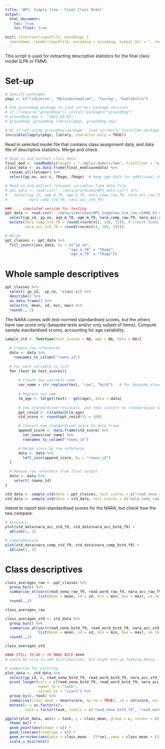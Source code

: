 ```yaml
---
title: 'WP1: Simple View - Final Class Model'
output: 
  html_document:
    toc: true
    toc_float: true
    
knit: (function(inputFile, encoding) {
  rmarkdown::render(inputFile, encoding = encoding, output_dir = "../output/analysis/") })
---
```


This script is used for extracting descriptive statistics for the final class model (LPA or FMM).

# Set-up

```r
# Specify packages
pkgs <- c("tidyverse", "MplusAutomation", "texreg", "kableExtra")

# Use groundhog package to load correct package versions
# if (!require("groundhog")) install.packages("groundhog")
# groundhog.day <- "2021-03-01"
# groundhog::groundhog.library(pkgs, groundhog.day)

# Or if not using groundhog package - load currently installed package versions separately (reproducibility not guaranteed)
invisible(lapply(pkgs, library, character.only = TRUE))
```

Read in selected model file that contains class assignment data, and data file of descriptive statistics. Merge and check. 

```r
# Read in and extract class data
final_mod <- readModels(target = "./mplus_models/fmm", filefilter = "a_rerun_3class")  # final model file
class_data <- as.data.frame(final_mod$savedata) %>% 
  rename_all(tolower) %>% 
  select(yp_no, acc:c, f8age, f9age)  # keep age data for additional checking during merge

# Read in and extract relevant variables from data file
# ppt_data <- read.csv("../data/processed/WP1_data.csv") %>% 
#   select(yp_id, age_m_f8, age_m_f9, nara_comp_raw_f9, nara_acc_raw_f9, read_word_raw_f9, read_nonw_raw_f9, wold_comp_raw_f8,
#          nara_comp_std_f9, nara_acc_std_f9)

### ... simulated version for testing
ppt_data <- read.csv("../data/simulated/WP1_SimpView_sim_raw_n1000_k3.csv") %>%
  select(yp_id, yp_no, age_m_f8, age_m_f9, nara_comp_raw_f9, nara_acc_raw_f9, read_word_raw_f9, read_nonw_raw_f9, wold_comp_raw_f8) %>% 
  mutate(nara_comp_std_f9 = round(rnorm(n(), 100, 15)), # Create dummy variables for now
         nara_acc_std_f9 = round(rnorm(n(), 100, 15)))  

# Merge
ppt_classes <- ppt_data %>% 
  full_join(class_data, by = c("yp_no",
                             "age_m_f8" = "f8age",
                             "age_m_f9" = "f9age"))
```


# Whole sample descriptives

```r
ppt_classes %>% 
  select(-yp_id, -yp_no, -c(acc:c)) %>% 
  describe() %>% 
  as.data.frame() %>% 
  select(n, mean, sd, min, max) %>% 
  round(., 2)
```

The NARA comes with test-normed standardised scores, but the others have raw score only (bespoke tests and/or only subset of items). Compute sample standardised scores, accounting for age variability.

```r
sample_std <- function(test_scores = NA, age = NA, data = NA){
  
  # Create row references
  data <- data %>% 
    rownames_to_column("rowno_id")
  
  # For each variable in list
  for (test in test_scores){
    
      # Create new variable name
      var_name = str_replace(test, "raw", "bstd")   # for bespoke standard
    
      # Regress out age
      lm_age <- lm(get(test) ~ get(age), data = data)
      
      # Use standardised residuals, and then convert to standardised score (M = 100, SD = 15)
      ppt_resid <- rstandard(lm_age)
      std_score <- round(ppt_resid*15 + 100)

      # Convert new standardised score to data frame
      append_score <- data.frame(std_score) %>%
        set_names(var_name) %>%
        rownames_to_column("rowno_id")

      # Merge score by row reference
      data <- data %>%
        left_join(append_score, by = "rowno_id") 
  }
  
  # Remove row reference from final output
  data <- data %>% 
    select(-rowno_id)
}

std_data <- sample_std(data = ppt_classes, test_scores = c("read_nonw_raw_f9", "read_word_raw_f9", "nara_acc_raw_f9", "nara_comp_raw_f9"), age = "age_m_f9")
std_data <- sample_std(data = std_data, test_scores = c("wold_comp_raw_f8"), age = "age_m_f8")
```


Intend to report test-standardised scores for the NARA, but check how the two compare. 
```r
# Accuracy
plot(std_data$nara_acc_std_f9, std_data$nara_acc_bstd_f9) +
  abline(1, 1)

# Comprehension
plot(std_data$nara_comp_std_f9, std_data$nara_comp_bstd_f9) +
  abline(1, 1)
```

# Class descriptives 

```r
class_averages_raw <- ppt_classes %>% 
  group_by(c) %>% 
  summarise_at(vars(read_nonw_raw_f9, read_word_raw_f9, nara_acc_raw_f9, nara_comp_raw_f9, wold_comp_raw_f8 ), 
               list(mean = mean, sd = sd, min = min, max = max), na.rm = TRUE) %>% 
  round(.,2)

class_averages_raw

class_averages_std <- std_data %>% 
  group_by(c) %>% 
  summarise_at(vars(read_nonw_bstd_f9, read_word_bstd_f9, nara_acc_std_f9, nara_comp_std_f9, wold_comp_bstd_f8), 
               list(mean = mean, sd = sd, min = min, max = max), na.rm = TRUE) %>% 
  round(.,2)

class_averages_std
```

```r
#### STILL TO-DO / TO MAKE NICE ####
# would be nice to add distributions, but might end up looking messy

# Summarise for plotting
plot_data <- std_data %>% 
  select(yp_id, c, read_nonw_bstd_f9, read_word_bstd_f9, nara_acc_std_f9, nara_comp_std_f9, wold_comp_bstd_f8) %>% 
  pivot_longer(cols = c(read_nonw_bstd_f9, read_word_bstd_f9, nara_acc_std_f9, nara_comp_std_f9, wold_comp_bstd_f8),
               names_to = "task",
               values_to = "score") %>% 
  group_by(c, task) %>% 
  summarise(class_mean = mean(score, na.rm = TRUE), sd = sd(score, na.rm = TRUE), se = sd/sqrt(n())) %>% 
  mutate(c = as.factor(c),
         task = factor(task, levels = c("read_nonw_bstd_f9", "read_word_bstd_f9", "nara_acc_std_f9", "nara_comp_std_f9", "wold_comp_bstd_f8")))

ggplot(plot_data, aes(x = task, y = class_mean, group = c, colour = c)) +
  theme_bw() +
  geom_point(aes(shape = c)) + 
  geom_line(aes(linetype = c)) + 
  geom_errorbar(aes(ymin = class_mean - (2*se), ymax = class_mean + (2*se)), width = 0.1)
  scale_x_discrete()

```
